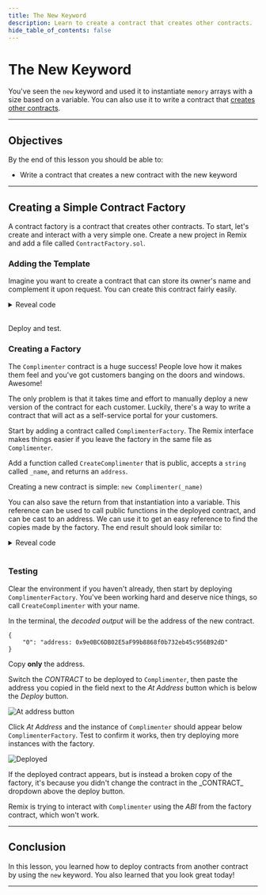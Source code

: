 ```yaml
---
title: The New Keyword
description: Learn to create a contract that creates other contracts.
hide_table_of_contents: false
---
```


# The New Keyword

You've seen the `new` keyword and used it to instantiate `memory` arrays with a size based on a variable. You can also use it to write a contract that [creates other contracts].

---

## Objectives

By the end of this lesson you should be able to:

- Write a contract that creates a new contract with the new keyword

---

## Creating a Simple Contract Factory

A contract factory is a contract that creates other contracts. To start, let's create and interact with a very simple one. Create a new project in Remix and add a file called `ContractFactory.sol`.

### Adding the Template

Imagine you want to create a contract that can store its owner's name and complement it upon request. You can create this contract fairly easily.

<details>

<summary>Reveal code</summary>

```solidity
contract Complimenter {
    string public name;

    constructor(string memory _name) {
        name = _name;
    }

    function compliment() public view returns(string memory) {
        return string.concat("You look great today, ", name);
    }
}
```

</details>

<br/>

Deploy and test.

### Creating a Factory

The `Complimenter` contract is a huge success! People love how it makes them feel and you've got customers banging on the doors and windows. Awesome!

The only problem is that it takes time and effort to manually deploy a new version of the contract for each customer. Luckily, there's a way to write a contract that will act as a self-service portal for your customers.

Start by adding a contract called `ComplimenterFactory`. The Remix interface makes things easier if you leave the factory in the same file as `Complimenter`.

Add a function called `CreateComplimenter` that is public, accepts a `string` called `_name`, and returns an `address`.

Creating a new contract is simple: `new Complimenter(_name)`

You can also save the return from that instantiation into a variable. This reference can be used to call public functions in the deployed contract, and can be cast to an address. We can use it to get an easy reference to find the copies made by the factory. The end result should look similar to:

<details>

<summary>Reveal code</summary>

```solidity
contract ComplimenterFactory {
    function CreateComplimenter(string memory _name) public returns (address) {
        Complimenter newContract = new Complimenter(_name);
        return address(newContract);
    }
}
```

</details>

<br/>

### Testing

Clear the environment if you haven't already, then start by deploying `ComplimenterFactory`. You've been working hard and deserve nice things, so call `CreateComplimenter` with your name.

In the terminal, the _decoded output_ will be the address of the new contract.

```text
{
	"0": "address: 0x9e0BC6DB02E5aF99b8868f0b732eb45c956B92dD"
}
```

Copy **only** the address.

Switch the _CONTRACT_ to be deployed to `Complimenter`, then paste the address you copied in the field next to the _At Address_ button which is below the _Deploy_ button.

![At address button](/images/learn/new-keyword/at-address.png)

Click _At Address_ and the instance of `Complimenter` should appear below `ComplimenterFactory`. Test to confirm it works, then try deploying more instances with the factory.

![Deployed](/images/learn/new-keyword/deployed.png)

<Tip>
If the deployed contract appears, but is instead a broken copy of the factory, it's because you didn't change the contract in the _CONTRACT_ dropdown above the deploy button.

Remix is trying to interact with `Complimenter` using the _ABI_ from the factory contract, which won't work.
</Tip>


---

## Conclusion

In this lesson, you learned how to deploy contracts from another contract by using the `new` keyword. You also learned that you look great today!

---

[creates other contracts]: https://docs.soliditylang.org/en/v0.8.17/control-structures.html?#creating-contracts-via-new
